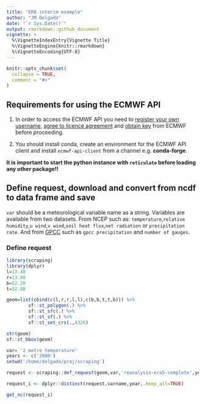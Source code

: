 ```yaml
---
title: "ERA interim example"
author: "JM Delgado"
date: "`r Sys.Date()`"
output: rmarkdown::github_document
vignette: >
  %\VignetteIndexEntry{Vignette Title}
  %\VignetteEngine{knitr::rmarkdown}
  %\VignetteEncoding{UTF-8}
---
```


```r
knitr::opts_chunk$set(
  collapse = TRUE,
  comment = "#>"
)
```
## Requirements for using the ECMWF API

1. In order to access the ECMWF API you need to [register your own username](https://apps.ecmwf.int/registration/), [agree to licence agreement](https://apps.ecmwf.int/datasets/licences/general/) and [obtain key](https://api.ecmwf.int/v1/key/) from ECMWF before proceeding.

2. You should install conda, create an environment for the ECMWF API client and install `ecmwf-api-client` from a channel e.g. __conda-forge__.

__It is important to start the python instance with `reticulate` before loading any other package!!__

## Define request, download and convert from ncdf to data frame and save
`var` should be a meteorological variable name as a string. Variables are available from two datasets. From NCEP such as: `temperature`,`relative humidity`,`u wind`,`v wind`,`soil heat flux`,`net radiation` or `precipitation rate`. And from [GPCC](http://dx.doi.org/10.5676/DWD_GPCC/FD_D_V2018_100) such as `gpcc precipitation` and `number of gauges`.

### Define request
```r
library(scraping)
library(dplyr)
l=13.40
r=13.80
b=52.20
t=52.80

geom=list(cbind(c(l,r,r,l,l),c(b,b,t,t,b))) %>%
        sf::st_polygon(.) %>%
        sf::st_sfc(.) %>%
        sf::st_sf(.) %>%
        sf::st_set_crs(.,4326)

str(geom)
sf::st_bbox(geom)

var= '2 metre temperature'
years <- c('2000')
setwd('/home/delgado/proj/scraping')

request <- scraping::def_request(geom,var,'reanalysis-era5-complete',years)

request_i <- dplyr::distinct(request,varname,year,.keep_all=TRUE)

get_nc(request_i)
```

